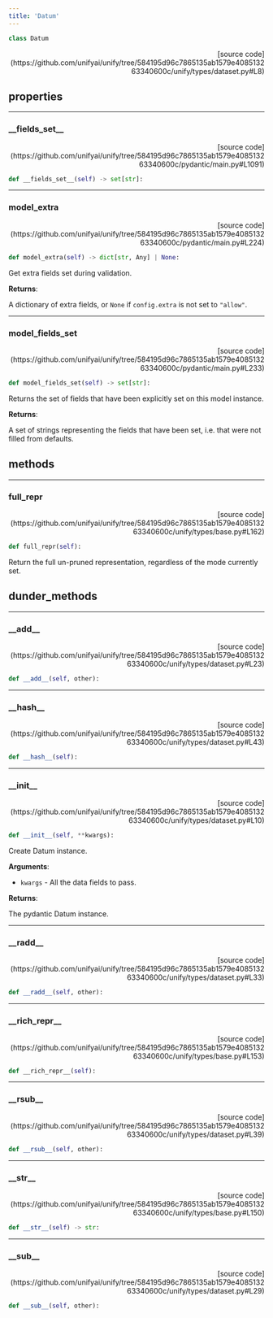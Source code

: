 ```yaml
---
title: 'Datum'
---
```


```python
class Datum
```

<p align="right">[source code](https://github.com/unifyai/unify/tree/584195d96c7865135ab1579e408513263340600c/unify/types/dataset.py#L8)</p>



## properties

---

### \_\_fields\_set\_\_

<p align="right">[source code](https://github.com/unifyai/unify/tree/584195d96c7865135ab1579e408513263340600c/pydantic/main.py#L1091)</p>

```python
def __fields_set__(self) -> set[str]:
```



---

### model\_extra

<p align="right">[source code](https://github.com/unifyai/unify/tree/584195d96c7865135ab1579e408513263340600c/pydantic/main.py#L224)</p>

```python
def model_extra(self) -> dict[str, Any] | None:
```

Get extra fields set during validation.

**Returns**:

A dictionary of extra fields, or `None` if `config.extra` is not set to `"allow"`.

---

### model\_fields\_set

<p align="right">[source code](https://github.com/unifyai/unify/tree/584195d96c7865135ab1579e408513263340600c/pydantic/main.py#L233)</p>

```python
def model_fields_set(self) -> set[str]:
```

Returns the set of fields that have been explicitly set on this model instance.

**Returns**:

A set of strings representing the fields that have been set,
i.e. that were not filled from defaults.

## methods

---

### full\_repr

<p align="right">[source code](https://github.com/unifyai/unify/tree/584195d96c7865135ab1579e408513263340600c/unify/types/base.py#L162)</p>

```python
def full_repr(self):
```

Return the full un-pruned representation, regardless of the mode currently set.

## dunder_methods

---

### \_\_add\_\_

<p align="right">[source code](https://github.com/unifyai/unify/tree/584195d96c7865135ab1579e408513263340600c/unify/types/dataset.py#L23)</p>

```python
def __add__(self, other):
```



---

### \_\_hash\_\_

<p align="right">[source code](https://github.com/unifyai/unify/tree/584195d96c7865135ab1579e408513263340600c/unify/types/dataset.py#L43)</p>

```python
def __hash__(self):
```



---

### \_\_init\_\_

<p align="right">[source code](https://github.com/unifyai/unify/tree/584195d96c7865135ab1579e408513263340600c/unify/types/dataset.py#L10)</p>

```python
def __init__(self, **kwargs):
```

Create Datum instance.

**Arguments**:

- `kwargs` - All the data fields to pass.



**Returns**:

The pydantic Datum instance.

---

### \_\_radd\_\_

<p align="right">[source code](https://github.com/unifyai/unify/tree/584195d96c7865135ab1579e408513263340600c/unify/types/dataset.py#L33)</p>

```python
def __radd__(self, other):
```



---

### \_\_rich\_repr\_\_

<p align="right">[source code](https://github.com/unifyai/unify/tree/584195d96c7865135ab1579e408513263340600c/unify/types/base.py#L153)</p>

```python
def __rich_repr__(self):
```



---

### \_\_rsub\_\_

<p align="right">[source code](https://github.com/unifyai/unify/tree/584195d96c7865135ab1579e408513263340600c/unify/types/dataset.py#L39)</p>

```python
def __rsub__(self, other):
```



---

### \_\_str\_\_

<p align="right">[source code](https://github.com/unifyai/unify/tree/584195d96c7865135ab1579e408513263340600c/unify/types/base.py#L150)</p>

```python
def __str__(self) -> str:
```



---

### \_\_sub\_\_

<p align="right">[source code](https://github.com/unifyai/unify/tree/584195d96c7865135ab1579e408513263340600c/unify/types/dataset.py#L29)</p>

```python
def __sub__(self, other):
```

